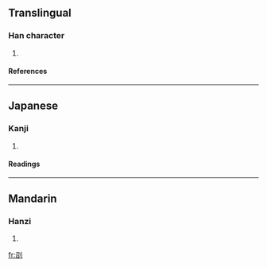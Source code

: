 ==Translingual==
===Han character===
{{Han char|rad=刀|as=05|sn=7|four=|canj=尸口中弓 (SRLN), X尸口中弓 (XSRLN)}}
# {{defn|Han}}
====References====
{{Han ref|kx=0138.030|dkj=01916|dj=0311.050|hdz=10332.010|uh=521F|ud=21023}}
----
==Japanese==
===Kanji===
{{ja-kanji|grade=|rs=刀05}}
# {{defn|Japanese}}
====Readings====
{{ja-readings|on=[[ちょう]] (chō)|kun=[[たつ]] (tatsu)}}
----
==Mandarin==
===Hanzi===
{{cmn-hanzi|pin=[[jū]] (ju1)|wg=chü<sup>1</sup>}}
# {{defn|Mandarin}}

[[fr:刟]]